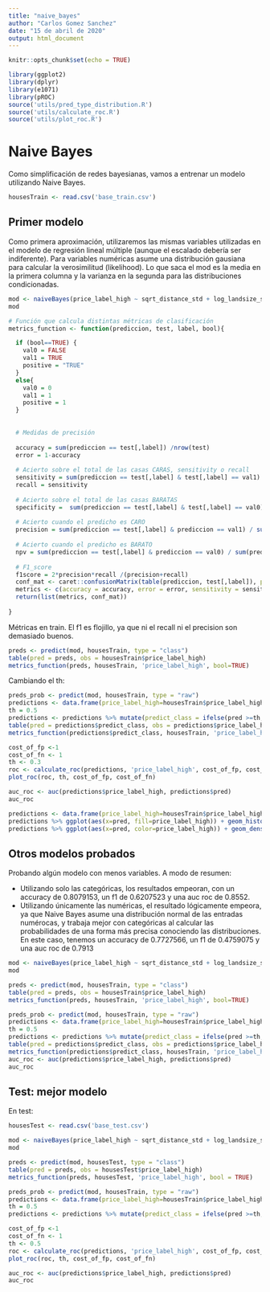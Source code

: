 ```yaml
---
title: "naive_bayes"
author: "Carlos Gomez Sanchez"
date: "15 de abril de 2020"
output: html_document
---
```


```r
knitr::opts_chunk$set(echo = TRUE)
```

```r
library(ggplot2)
library(dplyr)
library(e1071)
library(pROC)
source('utils/pred_type_distribution.R')
source('utils/calculate_roc.R')
source('utils/plot_roc.R')
```


# Naive Bayes
Como simplificación de redes bayesianas, vamos a entrenar un modelo utilizando Naive Bayes.

```r
housesTrain <- read.csv('base_train.csv')
```

## Primer modelo

Como primera aproximación, utilizaremos las mismas variables utilizadas en el modelo de regresión lineal múltiple (aunque el escalado debería ser indiferente). Para variables numéricas asume una distribución gausiana para calcular la verosimilitud (likelihood). Lo que saca el mod es la media en la primera columna y la varianza en la segunda para las distribuciones condicionadas.

```r
mod <- naiveBayes(price_label_high ~ sqrt_distance_std + log_landsize_std + lattitude_std + longtitude_std + Type + rooms_cat + Regionname + bath_cat + year_built_cat + sell_rate_cat + Method + car_cat, data=housesTrain)
mod
```

```r
# Función que calcula distintas métricas de clasificación
metrics_function <- function(prediccion, test, label, bool){

  if (bool==TRUE) {
    val0 = FALSE
    val1 = TRUE
    positive = "TRUE"
  }
  else{
    val0 = 0
    val1 = 1
    positive = 1
  }
  
  
  # Medidas de precisión
  
  accuracy = sum(prediccion == test[,label]) /nrow(test)
  error = 1-accuracy
  
  # Acierto sobre el total de las casas CARAS, sensitivity o recall
  sensitivity = sum(prediccion == test[,label] & test[,label] == val1) / sum(test[,label] == val1)
  recall = sensitivity
  
  # Acierto sobre el total de las casas BARATAS
  specificity =  sum(prediccion == test[,label] & test[,label] == val0) / sum(test[,label] == val0)
  
  # Acierto cuando el predicho es CARO
  precision = sum(prediccion == test[,label] & prediccion == val1) / sum(prediccion == val1)
  
  # Acierto cuando el predicho es BARATO
  npv = sum(prediccion == test[,label] & prediccion == val0) / sum(prediccion == val0)
  
  # F1_score
  f1score = 2*precision*recall /(precision+recall)
  conf_mat <- caret::confusionMatrix(table(prediccion, test[,label]), positive=positive)
  metrics <- c(accuracy = accuracy, error = error, sensitivity = sensitivity, specificity = specificity, precision = precision, npv = npv, f1=f1score)
  return(list(metrics, conf_mat))
  
}
```

Métricas en train. El f1 es flojillo, ya que ni el recall ni el precision son demasiado buenos. 

```r
preds <- predict(mod, housesTrain, type = "class")
table(pred = preds, obs = housesTrain$price_label_high)
metrics_function(preds, housesTrain, 'price_label_high', bool=TRUE)
```
Cambiando el th:
```r
preds_prob <- predict(mod, housesTrain, type = "raw")
predictions <- data.frame(price_label_high=housesTrain$price_label_high, pred=preds_prob[,2])
th = 0.5
predictions <- predictions %>% mutate(predict_class = ifelse(pred >=th, TRUE, FALSE))
table(pred = predictions$predict_class, obs = predictions$price_label_high)
metrics_function(predictions$predict_class, housesTrain, 'price_label_high', bool=TRUE)
```


```r
cost_of_fp <-1
cost_of_fn <- 1
th <- 0.3
roc <- calculate_roc(predictions, 'price_label_high', cost_of_fp, cost_of_fn, n=500)
plot_roc(roc, th, cost_of_fp, cost_of_fn)
```


```r
auc_roc <- auc(predictions$price_label_high, predictions$pred)
auc_roc
```

```r
predictions <- data.frame(price_label_high=housesTrain$price_label_high, pred=preds_prob[,2])
predictions %>% ggplot(aes(x=pred, fill=price_label_high)) + geom_histogram(alpha=0.5) 
predictions %>% ggplot(aes(x=pred, color=price_label_high)) + geom_density(alpha=0.5) 
```

## Otros modelos probados

Probando algún modelo con menos variables. A modo de resumen:

- Utilizando solo las categóricas, los resultados empeoran, con un accuracy de 0.8079153, un f1 de 0.6207523 y una auc roc de 0.8552.
- Utilizando únicamente las numéricas, el resultado lógicamente empeora, ya que Naive Bayes asume una distribución normal de las entradas numérocas, y trabaja mejor con categóricas al calcular las probabilidades de una forma más precisa conociendo las distribuciones. En este caso, tenemos un accuracy de 0.7727566, un f1 de 0.4759075 y una auc roc de 0.7913


```r
mod <- naiveBayes(price_label_high ~ sqrt_distance_std + log_landsize_std + lattitude_std + longtitude_std, data=housesTrain)
mod
```

```r
preds <- predict(mod, housesTrain, type = "class")
table(pred = preds, obs = housesTrain$price_label_high)
metrics_function(preds, housesTrain, 'price_label_high', bool=TRUE)
```


```r
preds_prob <- predict(mod, housesTrain, type = "raw")
predictions <- data.frame(price_label_high=housesTrain$price_label_high, pred=preds_prob[,2])
th = 0.5
predictions <- predictions %>% mutate(predict_class = ifelse(pred >=th, TRUE, FALSE))
table(pred = predictions$predict_class, obs = predictions$price_label_high)
metrics_function(predictions$predict_class, housesTrain, 'price_label_high', bool=TRUE)
auc_roc <- auc(predictions$price_label_high, predictions$pred)
auc_roc
```

## Test: mejor modelo

En test:

```r
housesTest <- read.csv('base_test.csv')
```

```r
mod <- naiveBayes(price_label_high ~ sqrt_distance_std + log_landsize_std + lattitude_std + longtitude_std + Type + rooms_cat + Regionname + bath_cat + year_built_cat + sell_rate_cat + Method + car_cat, data=housesTrain)
mod
```

```r
preds <- predict(mod, housesTest, type = "class")
table(pred = preds, obs = housesTest$price_label_high)
metrics_function(preds, housesTest, 'price_label_high', bool = TRUE)
```

```r
preds_prob <- predict(mod, housesTrain, type = "raw")
predictions <- data.frame(price_label_high=housesTrain$price_label_high, pred=preds_prob[,2])
th = 0.5
predictions <- predictions %>% mutate(predict_class = ifelse(pred >=th, TRUE, FALSE))
```

```r
cost_of_fp <-1
cost_of_fn <- 1
th <- 0.5
roc <- calculate_roc(predictions, 'price_label_high', cost_of_fp, cost_of_fn, n=500)
plot_roc(roc, th, cost_of_fp, cost_of_fn)
```

```r
auc_roc <- auc(predictions$price_label_high, predictions$pred)
auc_roc
```